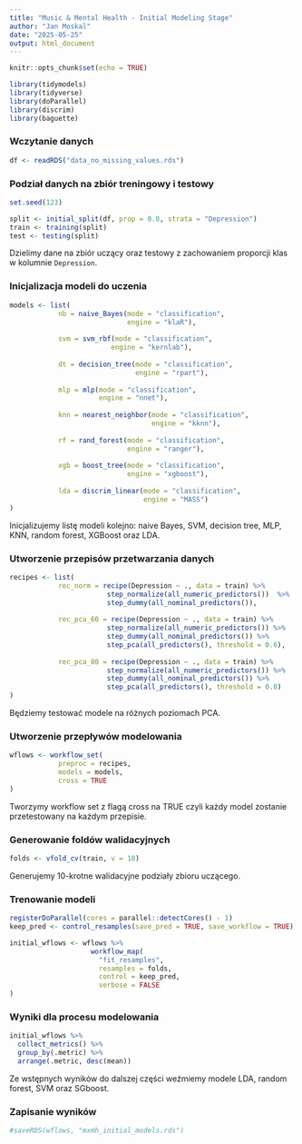 ```yaml
---
title: "Music & Mental Health - Initial Modeling Stage"
author: "Jan Moskal"
date: "2025-05-25"
output: html_document
---
```


```r
knitr::opts_chunk$set(echo = TRUE)
```

```r
library(tidymodels)
library(tidyverse)
library(doParallel)
library(discrim)
library(baguette)
```

### Wczytanie danych
```r
df <- readRDS("data_no_missing_values.rds")
```

### Podział danych na zbiór treningowy i testowy
```r
set.seed(123)

split <- initial_split(df, prop = 0.8, strata = "Depression")
train <- training(split)
test <- testing(split)
```

Dzielimy dane na zbiór uczący oraz testowy z zachowaniem proporcji klas w kolumnie `Depression`.

### Inicjalizacja modeli do uczenia
```r
models <- list(
            nb = naive_Bayes(mode = "classification",
                             engine = "klaR"),
            
            svm = svm_rbf(mode = "classification",
                         engine = "kernlab"),
            
            dt = decision_tree(mode = "classification",
                               engine = "rpart"),
            
            mlp = mlp(mode = "classification",
                      engine = "nnet"),
            
            knn = nearest_neighbor(mode = "classification",
                                   engine = "kknn"),
            
            rf = rand_forest(mode = "classification",
                             engine = "ranger"),
  
            xgb = boost_tree(mode = "classification",
                             engine = "xgboost"),
  
            lda = discrim_linear(mode = "classification",
                                 engine = "MASS")
)
```

Inicjalizujemy listę modeli kolejno: naive Bayes, SVM, decision tree, MLP, KNN, random forest, XGBoost oraz LDA.

### Utworzenie przepisów przetwarzania danych
```r
recipes <- list(
            rec_norm = recipe(Depression ~ ., data = train) %>%
                        step_normalize(all_numeric_predictors())  %>%
                        step_dummy(all_nominal_predictors()),
            
            rec_pca_60 = recipe(Depression ~ ., data = train) %>%
                        step_normalize(all_numeric_predictors()) %>%
                        step_dummy(all_nominal_predictors()) %>%
                        step_pca(all_predictors(), threshold = 0.6),
            
            rec_pca_80 = recipe(Depression ~ ., data = train) %>%
                        step_normalize(all_numeric_predictors()) %>%
                        step_dummy(all_nominal_predictors()) %>%
                        step_pca(all_predictors(), threshold = 0.8)
)
```

Będziemy testować modele na różnych poziomach PCA.

### Utworzenie przepływów modelowania

```r
wflows <- workflow_set(
            preproc = recipes,
            models = models,
            cross = TRUE
)
```

Tworzymy workflow set z flagą cross na TRUE czyli każdy model zostanie przetestowany na każdym przepisie.

### Generowanie foldów walidacyjnych
```r
folds <- vfold_cv(train, v = 10)
```

Generujemy 10-krotne walidacyjne podziały zbioru uczącego.

### Trenowanie modeli
```r
registerDoParallel(cores = parallel::detectCores() - 1)
keep_pred <- control_resamples(save_pred = TRUE, save_workflow = TRUE)

initial_wflows <- wflows %>% 
                    workflow_map(
                      "fit_resamples",
                      resamples = folds,
                      control = keep_pred,
                      verbose = FALSE
)
```


### Wyniki dla procesu modelowania
```r
initial_wflows %>%
  collect_metrics() %>% 
  group_by(.metric) %>% 
  arrange(.metric, desc(mean))
```

Ze wstępnych wyników do dalszej części weźmiemy modele LDA, random forest, SVM oraz SGboost.

### Zapisanie wyników
```r
#saveRDS(wflows, "mxmh_initial_models.rds")
```
